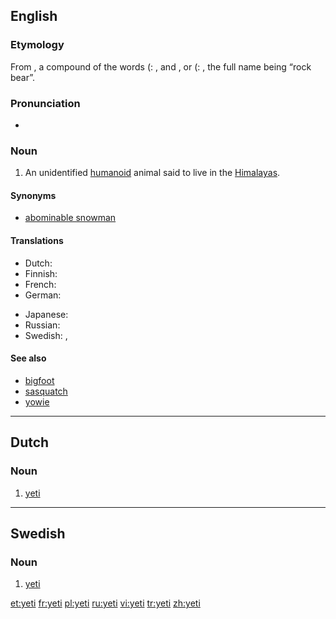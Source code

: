 {{see|Yeti|yéti}}
==English==
{{wikipedia}}

===Etymology===
From {{Tibetan.}} {{term|sc=Tibt|གཡའ་དྲེད་|lang=bo|tr=Wylie Romanization: g.ya'dred Pronounced: yeh-ti}}, a compound of the words {{term|||tr=yeh|lang=bo}} ({{Tibetan.}}: {{term|sc=Tibt|གཡའ་|tr=Wylie: g.ya'||rocky or rocky place|lang=bo}}, and {{term|||tr=Pti|lang=bo}}, {{term|||tr=te|lang=bo}} or {{term|||tr=teh|lang=bo}} ({{Tibetan.}}: {{term|sc=Tibt|དྲེད་|tr=Wylie: dred||bear|lang=bo}}, the full name being “rock bear”.

===Pronunciation===
*{{IPA|/ˈyɛti/}}
*:{{rhymes|ɛti}}

===Noun===
{{en-noun}}

# {{cryptozoology}} An unidentified [[humanoid]] animal said to live in the [[Himalayas]].

====Synonyms====
*[[abominable snowman]]

====Translations====
{{trans-top|unidentified animal}}
*Dutch: {{t-|nl|yeti|m}}
*Finnish: {{t-|fi|jeti}}
*French: {{t+|fr|yéti|m}}
*German: {{t-|de|Yeti|m}}
{{trans-mid}}
*Japanese: {{t-|ja|イエティー|tr=ietyī|sc=Jpan}}
*Russian: {{t|ru|йети|m|tr=jjéti|sc=Cyrl}} {{qualifier|indeclinable}}
*Swedish: {{t-|sv|yeti|c}}, {{t-|sv|jeti|c}}
{{trans-bottom}}

====See also====
*[[bigfoot]]
*[[sasquatch]]
*[[yowie]]

----

==Dutch==

===Noun===
{{nl-noun|g=m}}

# {{cryptozoology|lang=nl}} [[#English|yeti]]

----

==Swedish==

===Noun===
{{infl|sv|noun|gender=c}}

# {{cryptozoology|lang=sv}} [[#English|yeti]]

[[et:yeti]]
[[fr:yeti]]
[[pl:yeti]]
[[ru:yeti]]
[[vi:yeti]]
[[tr:yeti]]
[[zh:yeti]]